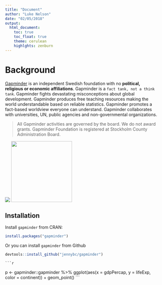 ```yaml
---
title: "Document"
author: "Luke Nelson"
date: "02/05/2018"
output: 
  html_document:
    toc: true
    toc_float: true
    theme: cerulean 
    highlghts: zenburn
---
```



# Background

[Gapminder](https://www.gapminder.org/about-gapminder/) is an independent Swedish foundation with no **political, religious or economic affiliations**. Gapminder is a `fact tank, not a think tank`. Gapminder fights devastating misconceptions about global development. Gapminder produces free teaching resources making the world understandable based on reliable statistics. Gapminder promotes a fact-based worldview everyone can understand.  Gapminder collaborates with universities, UN, public agencies and non-governmental organizations. 

> All Gapminder activities are governed by the board. We do not award grants. Gapminder Foundation is registered at Stockholm County Administration Board.

![](assets/screenshot2016.jpg)
<img src="assets/screenshot2016.jpg" width="200px" />


## Installation

Install `gapminder` from CRAN:

```r
install.packages("gapminder")

```

Or you can install `gapminder` from Github

```r
devtools::install_github("jennybc/gapminder")

```


    ```r
p <- gapminder::gapminder %>% ggplot(aes(x = gdpPercap, y = lifeExp, color = continent)) + 
    geom_point()
```
